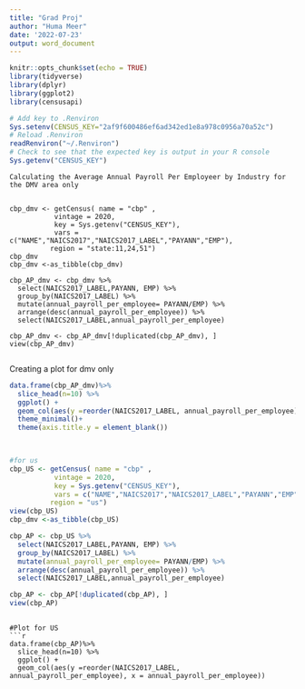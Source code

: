 ```yaml
---
title: "Grad Proj"
author: "Huma Meer"
date: '2022-07-23'
output: word_document
---
```


```r
knitr::opts_chunk$set(echo = TRUE)
library(tidyverse)
library(dplyr)
library(ggplot2)
library(censusapi)

```

```r
# Add key to .Renviron
Sys.setenv(CENSUS_KEY="2af9f600486ef6ad342ed1e8a978c0956a70a52c")
# Reload .Renviron
readRenviron("~/.Renviron")
# Check to see that the expected key is output in your R console
Sys.getenv("CENSUS_KEY")
```


```
Calculating the Average Annual Payroll Per Employeer by Industry for the DMV area only


cbp_dmv <- getCensus( name = "cbp" ,
           vintage = 2020,
           key = Sys.getenv("CENSUS_KEY"),
           vars = c("NAME","NAICS2017","NAICS2017_LABEL","PAYANN","EMP"),
          region = "state:11,24,51")
cbp_dmv
cbp_dmv <-as_tibble(cbp_dmv)

cbp_AP_dmv <- cbp_dmv %>% 
  select(NAICS2017_LABEL,PAYANN, EMP) %>% 
  group_by(NAICS2017_LABEL) %>% 
  mutate(annual_payroll_per_employee= PAYANN/EMP) %>% 
  arrange(desc(annual_payroll_per_employee)) %>% 
  select(NAICS2017_LABEL,annual_payroll_per_employee)

cbp_AP_dmv <- cbp_AP_dmv[!duplicated(cbp_AP_dmv), ]
view(cbp_AP_dmv)


```

Creating a plot for dmv only
```r

data.frame(cbp_AP_dmv)%>% 
  slice_head(n=10) %>% 
  ggplot() +
  geom_col(aes(y =reorder(NAICS2017_LABEL, annual_payroll_per_employee), x = annual_payroll_per_employee))+
  theme_minimal()+
  theme(axis.title.y = element_blank())
  



```


```r

#for us
cbp_US <- getCensus( name = "cbp" ,
           vintage = 2020,
           key = Sys.getenv("CENSUS_KEY"),
           vars = c("NAME","NAICS2017","NAICS2017_LABEL","PAYANN","EMP"),
          region = "us")
view(cbp_US)
cbp_dmv <-as_tibble(cbp_US)

cbp_AP <- cbp_US %>% 
  select(NAICS2017_LABEL,PAYANN, EMP) %>% 
  group_by(NAICS2017_LABEL) %>% 
  mutate(annual_payroll_per_employee= PAYANN/EMP) %>% 
  arrange(desc(annual_payroll_per_employee)) %>% 
  select(NAICS2017_LABEL,annual_payroll_per_employee)

cbp_AP <- cbp_AP[!duplicated(cbp_AP), ]
view(cbp_AP)
  
```

```
#Plot for US
```r
data.frame(cbp_AP)%>% 
  slice_head(n=10) %>% 
  ggplot() +
  geom_col(aes(y =reorder(NAICS2017_LABEL, annual_payroll_per_employee), x = annual_payroll_per_employee))
```

